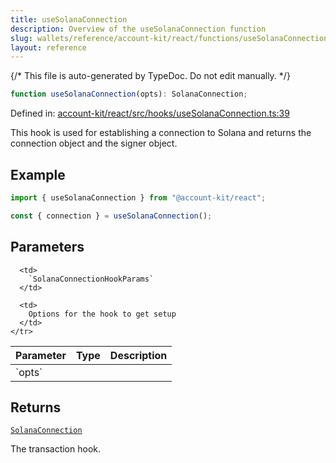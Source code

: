```yaml
---
title: useSolanaConnection
description: Overview of the useSolanaConnection function
slug: wallets/reference/account-kit/react/functions/useSolanaConnection
layout: reference
---
```


{/* This file is auto-generated by TypeDoc. Do not edit manually. */}

```ts
function useSolanaConnection(opts): SolanaConnection;
```

Defined in: [account-kit/react/src/hooks/useSolanaConnection.ts:39](https://github.com/alchemyplatform/aa-sdk/blob/153785ddc87beb160382c2bae7dbafa4a66ade9a/account-kit/react/src/hooks/useSolanaConnection.ts#L39)

This hook is used for establishing a connection to Solana and returns the connection object and the signer object.

## Example

```ts twoslash
import { useSolanaConnection } from "@account-kit/react";

const { connection } = useSolanaConnection();
```

## Parameters

<table>
  <thead>
    <tr>
      <th align="left">Parameter</th>
      <th align="left">Type</th>
      <th align="left">Description</th>
    </tr>
  </thead>

  <tbody>
    <tr>
      <td>
        `opts`
      </td>

      <td>
        `SolanaConnectionHookParams`
      </td>

      <td>
        Options for the hook to get setup
      </td>
    </tr>

  </tbody>
</table>

## Returns

[`SolanaConnection`](../interfaces/SolanaConnection.mdx)

The transaction hook.
